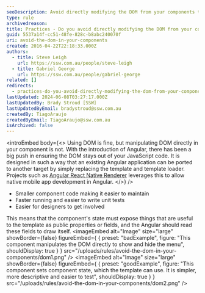 ```yaml
---
seoDescription: Avoid directly modifying the DOM from your components to maintain clean code, faster performance, and easier testing.
type: rule
archivedreason:
title: Practices - Do you avoid directly modifying the DOM from your components?
guid: 5537a14f-cc51-48fe-828c-b8abc240070f
uri: avoid-the-dom-in-your-components
created: 2016-04-22T22:18:33.000Z
authors:
  - title: Steve Leigh
    url: https://ssw.com.au/people/steve-leigh
  - title: Gabriel George
    url: https://ssw.com.au/people/gabriel-george
related: []
redirects:
  - practices-do-you-avoid-directly-modifying-the-dom-from-your-components
lastUpdated: 2024-06-08T03:27:17.000Z
lastUpdatedBy: Brady Stroud [SSW]
lastUpdatedByEmail: bradystroud@ssw.com.au
createdBy: TiagoAraujo
createdByEmail: TiagoAraujo@ssw.com.au
isArchived: false
---
```


<introEmbed
  body={<>
Using DOM is fine, but manipulating DOM directly in your component is not. With the introduction of Angular, there has been a big push in ensuring the DOM stays out of your JavaScript code. It is designed in such a way that an existing Angular application can be ported to another target by simply replacing the template and template loader. Projects such as [Angular React Native Renderer](https://angular.github.io/react-native-renderer/) leverages this to allow native mobile app development in Angular.
  </>}
/>
* Smaller component code making it easier to maintain
* Faster running and easier to write unit tests
* Easier for designers to get involved

This means that the component's state must expose things that are useful to the template as public properties or fields, and the Angular should read these fields to draw itself.
<imageEmbed
  alt="Image"
  size="large"
  showBorder={false}
  figureEmbed={ {
    preset: "badExample",
    figure: "This component manipulates the DOM directly to show and hide the menu",
    shouldDisplay: true
  } }
  src="/uploads/rules/avoid-the-dom-in-your-components/dom1.png"
/>
<imageEmbed
  alt="Image"
  size="large"
  showBorder={false}
  figureEmbed={ {
    preset: "goodExample",
    figure: "This component sets component state, which the template can use.  It is simpler, more descriptive and easier to test",
    shouldDisplay: true
  } }
  src="/uploads/rules/avoid-the-dom-in-your-components/dom2.png"
/>
